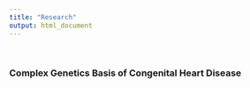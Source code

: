 ```yaml
---
title: "Research"
output: html_document
---
```


<br> 

### Complex Genetics Basis of Congenital Heart Disease

